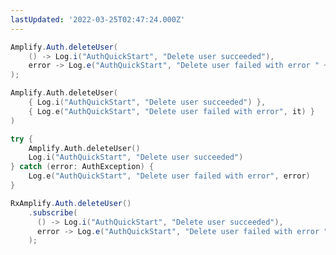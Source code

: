 ```yaml
---
lastUpdated: '2022-03-25T02:47:24.000Z'
---
```

<BlockSwitcher>
<Block name="Java">

```java
Amplify.Auth.deleteUser(
    () -> Log.i("AuthQuickStart", "Delete user succeeded"),
    error -> Log.e("AuthQuickStart", "Delete user failed with error " + error.toString())
);
```

</Block>
<Block name="Kotlin - Callbacks">

```kotlin
Amplify.Auth.deleteUser(
    { Log.i("AuthQuickStart", "Delete user succeeded") },
    { Log.e("AuthQuickStart", "Delete user failed with error", it) }
)
```

</Block>
<Block name="Kotlin - Coroutines (Beta)">

```kotlin
try {
    Amplify.Auth.deleteUser()
    Log.i("AuthQuickStart", "Delete user succeeded")
} catch (error: AuthException) {
    Log.e("AuthQuickStart", "Delete user failed with error", error)
}
```

</Block>
<Block name="RxJava">

```java
RxAmplify.Auth.deleteUser()
    .subscribe(
      () -> Log.i("AuthQuickStart", "Delete user succeeded"),
      error -> Log.e("AuthQuickStart", "Delete user failed with error " + error.toString())
    );
```

</Block>
</BlockSwitcher>
